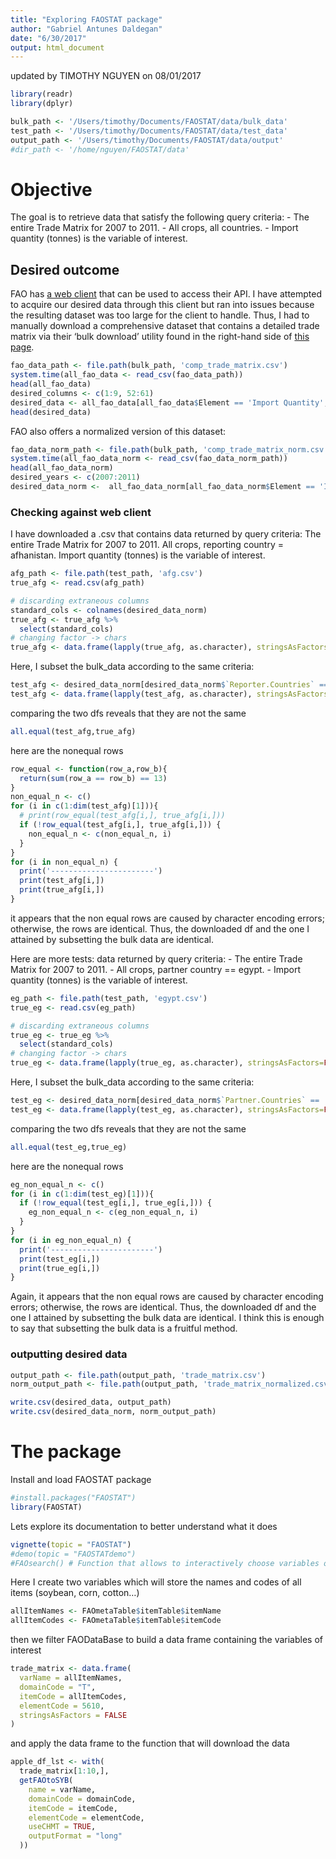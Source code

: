 ```yaml
---
title: "Exploring FAOSTAT package"
author: "Gabriel Antunes Daldegan"
date: "6/30/2017"
output: html_document
---
```


updated by TIMOTHY NGUYEN on 08/01/2017

```r
library(readr)
library(dplyr)

bulk_path <- '/Users/timothy/Documents/FAOSTAT/data/bulk_data'
test_path <- '/Users/timothy/Documents/FAOSTAT/data/test_data'
output_path <- '/Users/timothy/Documents/FAOSTAT/data/output'
#dir_path <- '/home/nguyen/FAOSTAT/data'
```

# Objective
The goal is to retrieve data that satisfy the following query criteria:
- The entire Trade Matrix for 2007 to 2011. 
- All crops, all countries. 
- Import quantity (tonnes) is the variable of interest.

## Desired outcome
FAO has [a web client](http://www.fao.org/faostat/en/#data) that can be used to access their API. I have attempted to acquire our desired data through this client but ran into issues because the resulting dataset was too large for the client to handle. Thus, I had to manually download a comprehensive dataset that contains a detailed trade matrix via their 'bulk download' utility found in the right-hand side of [this page](http://www.fao.org/faostat/en/#data/TM).
```r
fao_data_path <- file.path(bulk_path, 'comp_trade_matrix.csv')
system.time(all_fao_data <- read_csv(fao_data_path)) 
head(all_fao_data)
desired_columns <- c(1:9, 52:61)
desired_data <- all_fao_data[all_fao_data$Element == 'Import Quantity', desired_columns]
head(desired_data)
```

FAO also offers a normalized version of this dataset:
```r
fao_data_norm_path <- file.path(bulk_path, 'comp_trade_matrix_norm.csv')
system.time(all_fao_data_norm <- read_csv(fao_data_norm_path))
head(all_fao_data_norm)
desired_years <- c(2007:2011)
desired_data_norm <-  all_fao_data_norm[all_fao_data_norm$Element == 'Import Quantity' & all_fao_data_norm$Year %in% desired_years,]
```

### Checking against web client
I have downloaded a .csv that contains data returned by query criteria: The entire Trade Matrix for 2007 to 2011. All crops, reporting country = afhanistan. Import quantity (tonnes) is the variable of interest.
```r
afg_path <- file.path(test_path, 'afg.csv')
true_afg <- read.csv(afg_path)

# discarding extraneous columns
standard_cols <- colnames(desired_data_norm)
true_afg <- true_afg %>%
  select(standard_cols)
# changing factor -> chars
true_afg <- data.frame(lapply(true_afg, as.character), stringsAsFactors=FALSE) 
```
Here, I subset the bulk_data according to the same criteria:
```r
test_afg <- desired_data_norm[desired_data_norm$`Reporter.Countries` == 'Afghanistan',]
test_afg <- data.frame(lapply(test_afg, as.character), stringsAsFactors=FALSE) # changing factor -> chars
```
comparing the two dfs reveals that they are not the same
```r
all.equal(test_afg,true_afg)
```
here are the nonequal rows
```r
row_equal <- function(row_a,row_b){
  return(sum(row_a == row_b) == 13)
}
non_equal_n <- c()
for (i in c(1:dim(test_afg)[1])){
  # print(row_equal(test_afg[i,], true_afg[i,]))
  if (!row_equal(test_afg[i,], true_afg[i,])) {
    non_equal_n <- c(non_equal_n, i)
  }
}
for (i in non_equal_n) {
  print('-----------------------')
  print(test_afg[i,])
  print(true_afg[i,])
}
```
it appears that the non equal rows are caused by character encoding errors; otherwise, the rows are identical. Thus, the downloaded df and the one I attained by subsetting the bulk data are identical.

Here are more tests:
data returned by query criteria: 
- The entire Trade Matrix for 2007 to 2011. 
- All crops, partner country == egypt. 
- Import quantity (tonnes) is the variable of interest.
```r
eg_path <- file.path(test_path, 'egypt.csv')
true_eg <- read.csv(eg_path)

# discarding extraneous columns
true_eg <- true_eg %>%
  select(standard_cols)
# changing factor -> chars
true_eg <- data.frame(lapply(true_eg, as.character), stringsAsFactors=FALSE) 
```
Here, I subset the bulk_data according to the same criteria:
```r
test_eg <- desired_data_norm[desired_data_norm$`Partner.Countries` == 'Egypt',]
test_eg <- data.frame(lapply(test_eg, as.character), stringsAsFactors=FALSE) # changing factor -> chars
```
comparing the two dfs reveals that they are not the same
```r
all.equal(test_eg,true_eg)
```
here are the nonequal rows
```r
eg_non_equal_n <- c()
for (i in c(1:dim(test_eg)[1])){
  if (!row_equal(test_eg[i,], true_eg[i,])) {
    eg_non_equal_n <- c(eg_non_equal_n, i)
  }
}
for (i in eg_non_equal_n) {
  print('-----------------------')
  print(test_eg[i,])
  print(true_eg[i,])
}
```
Again, it appears that the non equal rows are caused by character encoding errors; otherwise, the rows are identical. Thus, the downloaded df and the one I attained by subsetting the bulk data are identical. I think this is enough to say that subsetting the bulk data is a fruitful method.

### outputting desired data
```r
output_path <- file.path(output_path, 'trade_matrix.csv')
norm_output_path <- file.path(output_path, 'trade_matrix_normalized.csv')

write.csv(desired_data, output_path)
write.csv(desired_data_norm, norm_output_path)
```


# The package
Install and load FAOSTAT package

```r
#install.packages("FAOSTAT")
library(FAOSTAT)
```

Lets explore its documentation to better understand what it does

```r
vignette(topic = "FAOSTAT")
#demo(topic = "FAOSTATdemo")
#FAOsearch() # Function that allows to interactively choose variables of interest
```

Here I create two variables which will store the names and codes of all items (soybean, corn, cotton...)
```r
allItemNames <- FAOmetaTable$itemTable$itemName
allItemCodes <- FAOmetaTable$itemTable$itemCode
```

then we filter FAODataBase to build a data frame containing the variables of interest
```r
trade_matrix <- data.frame(
  varName = allItemNames,
  domainCode = "T",
  itemCode = allItemCodes,
  elementCode = 5610,
  stringsAsFactors = FALSE
)
```

and apply the data frame to the function that will download the data
```r
apple_df_lst <- with(
  trade_matrix[1:10,],
  getFAOtoSYB(
    name = varName,
    domainCode = domainCode,
    itemCode = itemCode,
    elementCode = elementCode,
    useCHMT = TRUE,
    outputFormat = "long"
  ))
```
